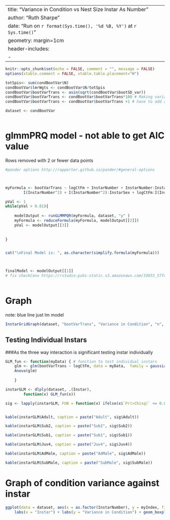 


---
title: "Variance in Condition vs Nest Size Instar As Number"
author: "Ruth Sharpe"
date: "Run on `r format(Sys.time(), '%d %B, %Y')` at `r Sys.time()`"
geometry: margin=1cm
header-includes:
    - \usepackage{float}
---

```{r dataImport,  include = FALSE}
knitr::opts_chunk$set(echo = FALSE, comment = "", message = FALSE)
options(xtable.comment = FALSE, xtable.table.placement="H")

totSpis<- sum(condBootVar$N)
condBootVar$lmrWgts <- condBootVar$N/totSpis
condBootVar$bootVarTrans <- asin(sqrt(condBootVar$bootSD_var))
condBootVar$bootVarTrans <- condBootVar$bootVarTrans*100 # Making variance a percentage
condBootVar$bootVarTrans <- condBootVar$bootVarTrans +1 # have to add a small amount or glmer "can't find starting values"

dataset <- condBootVar



```

glmmPRQ model - not able to get AIC value
=====================
Rows removed with 2 or fewer data points 

```{r kable, results='asis',  echo = FALSE, warning = FALSE, message = FALSE, comment = FALSE}
#pander options http://rapporter.github.io/pander/#general-options



myFormula <- bootVarTrans ~ logCtFm + InstarNumber + InstarNumber:InstarSex + logCtFm:InstarNumber + logCtFm:InstarNumber:InstarSex + 
		I(InstarNumber^2) + I(InstarNumber^2):InstarSex + logCtFm:I(InstarNumber^2) + logCtFm:I(InstarNumber^2):InstarSex

pVal <- 1
while(pVal > 0.01){
	
	modelOutput <- runGLMMPQR(myFormula, dataset, "y" )
	myFormula <- reduceFormula(myFormula, modelOutput[[2]])
	pVal <- modelOutput[[3]]
	
	
}


cat("\nFinal Model is: ", as.character(simplify.formula(myFormula)))



finalModel <- modelOutput[[1]]
# fix checkConv https://rstudio-pubs-static.s3.amazonaws.com/33653_57fc7b8e5d484c909b615d8633c01d51.html
	
```

\pagebreak

Graph
====================
 
note: blue line just lm model
```{r, fig.height=8, fig.width=12, echo = FALSE}


InstarGridGraph(dataset, "bootVarTrans", "Variance in Condition", "n", "", finalModel, "y")


```


Testing Individual Instars
--------------------


###As the three way interaction is significant testing instar individually



```{r IndInstars,  results='asis', echo = FALSE, comment = "", tab.cap = NULL, message = FALSE, warning = FALSE, hold = TRUE}

GLM_fun <- function(myData) { # function to test individual instars 	
    glm <- glm(bootVarTrans ~ logCtFm, data = myData,  family = gaussian(link = log), weights = lmrWgts)
    Anova(glm)
	
    }

instarGLM <- dlply(dataset, .(Instar),        
		function(x) GLM_fun(x))

sig <- lapply(instarGLM, FUN = function(x) ifelse(x$`Pr(>Chisq)` <= 0.05, " * SIGNIFICANT *", "not significant"))


kable(instarGLM$Adult, caption = paste("Adult", sig$Adult))

kable(instarGLM$Sub2, caption = paste("Sub2", sig$Sub2))

kable(instarGLM$Sub1, caption = paste("Sub1", sig$Sub1))

kable(instarGLM$Juv4, caption = paste("Juv4", sig$Juv4))

kable(instarGLM$AdMale, caption = paste("AdMale", sig$AdMale))

kable(instarGLM$SubMale, caption = paste("SubMale", sig$SubMale))
```


Graph of condition variance against instar
====================

```{r, fig.height=6, fig.width=8, echo = FALSE}


ggplot(data = dataset, aes(x = as.factor(InstarNumber), y = myIndex, fill = InstarSex)) +
	labs(x = "Instar") + labs(y = "Variance in Condition") + geom_boxplot() + mytheme

```

